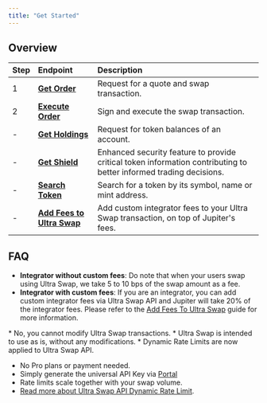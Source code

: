 ```yaml
---
title: "Get Started"
---
```


## Overview

| Step | Endpoint | Description |
| :--- | :------- | :---------- |
| 1 | [**Get Order**](/docs/ultra/get-order) | Request for a quote and swap transaction. |
| 2 | [**Execute Order**](/docs/ultra/execute-order) | Sign and execute the swap transaction. |
| - | [**Get Holdings**](/docs/ultra/get-holdings) | Request for token balances of an account. |
| - | [**Get Shield**](/docs/ultra/get-shield) | Enhanced security feature to provide critical token information contributing to better informed trading decisions. |
| - | [**Search Token**](/docs/ultra/search-token) | Search for a token by its symbol, name or mint address. |
| - | [**Add Fees to Ultra Swap**](/docs/ultra/add-fees-to-ultra) | Add custom integrator fees to your Ultra Swap transaction, on top of Jupiter's fees. |

## FAQ

<AccordionGroup>
<Accordion title="Can I add custom integrator fees to Ultra Swap API?">

* **Integrator without custom fees**: Do note that when your users swap using Ultra Swap, we take 5 to 10 bps of the swap amount as a fee.
* **Integrator with custom fees**: If you are an integrator, you can add custom integrator fees via Ultra Swap API and Jupiter will take 20% of the integrator fees. Please refer to the [Add Fees To Ultra Swap](/docs/ultra/add-fees-to-ultra) guide for more information.
</Accordion>

<Accordion title="Can I modify Ultra Swap transactions?">
* No, you cannot modify Ultra Swap transactions.
* Ultra Swap is intended to use as is, without any modifications.
</Accordion>

<Accordion title="What is the rate limit for Ultra Swap API?">
* Dynamic Rate Limits are now applied to Ultra Swap API.

  * No Pro plans or payment needed.
  * Simply generate the universal API Key via [Portal](https://portal.jup.ag)
  * Rate limits scale together with your swap volume.
  * [Read more about Ultra Swap API Dynamic Rate Limit](/portal/rate-limit).
</Accordion>
</AccordionGroup>
